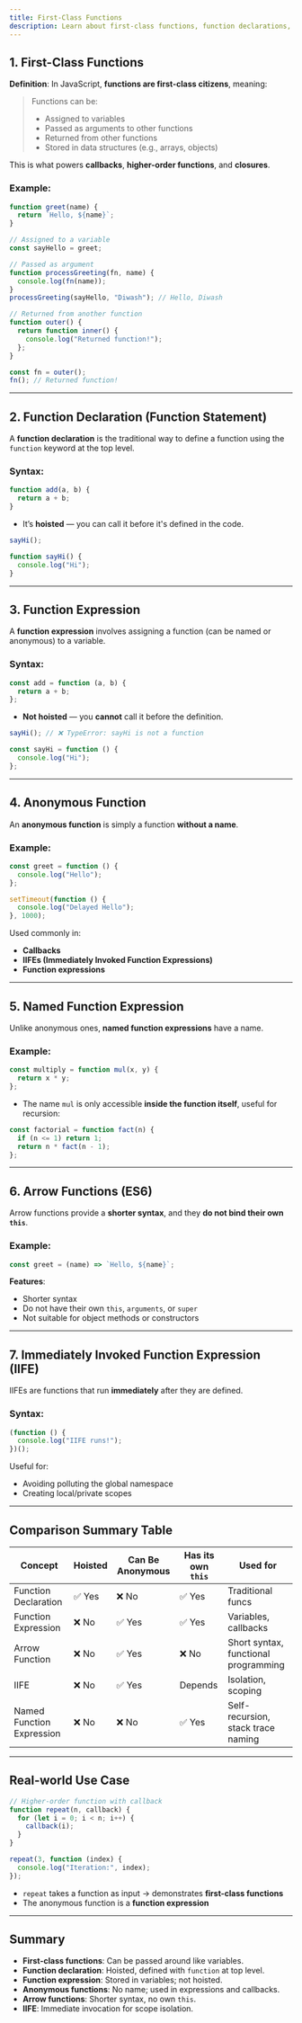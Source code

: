 ```yaml
---
title: First-Class Functions
description: Learn about first-class functions, function declarations, expressions, arrow functions, and more in JavaScript.
---
```


## 1. **First-Class Functions**

**Definition**:
In JavaScript, **functions are first-class citizens**, meaning:

> Functions can be:
>
> - Assigned to variables
> - Passed as arguments to other functions
> - Returned from other functions
> - Stored in data structures (e.g., arrays, objects)

This is what powers **callbacks**, **higher-order functions**, and **closures**.

### Example:

```js
function greet(name) {
  return `Hello, ${name}`;
}

// Assigned to a variable
const sayHello = greet;

// Passed as argument
function processGreeting(fn, name) {
  console.log(fn(name));
}
processGreeting(sayHello, "Diwash"); // Hello, Diwash

// Returned from another function
function outer() {
  return function inner() {
    console.log("Returned function!");
  };
}

const fn = outer();
fn(); // Returned function!
```

---

## 2. **Function Declaration (Function Statement)**

A **function declaration** is the traditional way to define a function using the `function` keyword at the top level.

### Syntax:

```js
function add(a, b) {
  return a + b;
}
```

- It’s **hoisted** — you can call it before it's defined in the code.

```js
sayHi();

function sayHi() {
  console.log("Hi");
}
```

---

## 3. **Function Expression**

A **function expression** involves assigning a function (can be named or anonymous) to a variable.

### Syntax:

```js
const add = function (a, b) {
  return a + b;
};
```

- **Not hoisted** — you **cannot** call it before the definition.

```js
sayHi(); // ❌ TypeError: sayHi is not a function

const sayHi = function () {
  console.log("Hi");
};
```

---

## 4. **Anonymous Function**

An **anonymous function** is simply a function **without a name**.

### Example:

```js
const greet = function () {
  console.log("Hello");
};

setTimeout(function () {
  console.log("Delayed Hello");
}, 1000);
```

Used commonly in:

- **Callbacks**
- **IIFEs (Immediately Invoked Function Expressions)**
- **Function expressions**

---

## 5. **Named Function Expression**

Unlike anonymous ones, **named function expressions** have a name.

### Example:

```js
const multiply = function mul(x, y) {
  return x * y;
};
```

- The name `mul` is only accessible **inside the function itself**, useful for recursion:

```js
const factorial = function fact(n) {
  if (n <= 1) return 1;
  return n * fact(n - 1);
};
```

---

## 6. **Arrow Functions (ES6)**

Arrow functions provide a **shorter syntax**, and they **do not bind their own `this`**.

### Example:

```js
const greet = (name) => `Hello, ${name}`;
```

**Features**:

- Shorter syntax
- Do not have their own `this`, `arguments`, or `super`
- Not suitable for object methods or constructors

---

## 7. **Immediately Invoked Function Expression (IIFE)**

IIFEs are functions that run **immediately** after they are defined.

### Syntax:

```js
(function () {
  console.log("IIFE runs!");
})();
```

Useful for:

- Avoiding polluting the global namespace
- Creating local/private scopes

---

## Comparison Summary Table

| Concept                   | Hoisted | Can Be Anonymous | Has its own `this` | Used for                             |
| ------------------------- | ------- | ---------------- | ------------------ | ------------------------------------ |
| Function Declaration      | ✅ Yes  | ❌ No            | ✅ Yes             | Traditional funcs                    |
| Function Expression       | ❌ No   | ✅ Yes           | ✅ Yes             | Variables, callbacks                 |
| Arrow Function            | ❌ No   | ✅ Yes           | ❌ No              | Short syntax, functional programming |
| IIFE                      | ❌ No   | ✅ Yes           | Depends            | Isolation, scoping                   |
| Named Function Expression | ❌ No   | ❌ No            | ✅ Yes             | Self-recursion, stack trace naming   |

---

## Real-world Use Case

```js
// Higher-order function with callback
function repeat(n, callback) {
  for (let i = 0; i < n; i++) {
    callback(i);
  }
}

repeat(3, function (index) {
  console.log("Iteration:", index);
});
```

- `repeat` takes a function as input → demonstrates **first-class functions**
- The anonymous function is a **function expression**

---

## Summary

- **First-class functions**: Can be passed around like variables.
- **Function declaration**: Hoisted, defined with `function` at top level.
- **Function expression**: Stored in variables; not hoisted.
- **Anonymous functions**: No name; used in expressions and callbacks.
- **Arrow functions**: Shorter syntax, no own `this`.
- **IIFE**: Immediate invocation for scope isolation.
